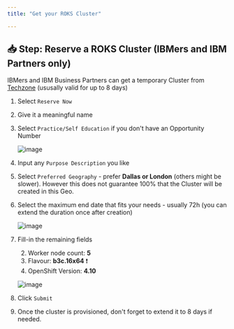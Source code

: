 ```yaml
---
title: "Get your ROKS Cluster"

---
```



## 📥 Step: Reserve a ROKS Cluster (IBMers and IBM Partners only)



IBMers and IBM Business Partners can get a temporary Cluster from <a href="https://techzone.ibm.com/my/reservations/create/60da20f935e6ac001f1c4086" target="_blank" >Techzone</a> (ususally valid for up to 8 days)


1. Select `Reserve Now`

1. Give it a meaningful name 

1. Select `Practice/Self Education` if you don't have an Opportunity Number

	![image](./../images/roks01.png)

1. Input any `Purpose Description` you like

1. Select `Preferred Geography` - prefer **Dallas or London** (others might be slower). However this does not guarantee 100% that the Cluster will be created in this Geo.

1. Select the maximum end date that fits your needs - usually 72h (you can extend the duration once after creation)

	![image](./../images/roks03.png)
	
1. Fill-in the remaining fields

	2. Worker node count: **5**
	3. Flavour: **b3c.16x64** ❗
	4. OpenShift Version: **4.10**

	![image](./../images/roks02.png)

1. Click `Submit`
	
1. Once the cluster is provisioned, don't forget to extend it to 8 days if needed.


